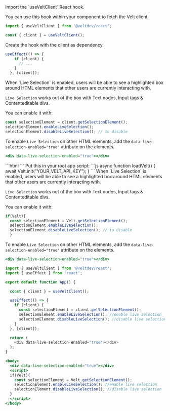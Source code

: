 

<Tabs>
  <Tab title="React / Next.js">

<Steps>

<Step title="Get the Velt client">
Import the `useVeltClient` React hook.

You can use this hook within your component to fetch the Velt client.

```js
import { useVeltClient } from '@veltdev/react';

const { client } = useVeltClient();
```

</Step>

<Step title="Create a useEffect hook">
Create the hook with the client as dependency.

```js
useEffect(() => {
    if (client) {
      // ...
    }
  }, [client]);
```

</Step>

<Step title="Enable live selection">
When `Live Selection` is enabled, users will be able to see a highlighted box around HTML elements that other users are currently interacting with.

`Live Selection` works out of the box with Text nodes, Input tags & Contenteditable divs.

You can enable it with:

```js
const selectionElement = client.getSelectionElement();
selectionElement.enableLiveSelection();
selectionElement.disableLiveSelection(); // to disable

```

To enable `Live Selection` on other HTML elements, add the `data-live-selection-enabled="true"` attribute on the elements.

```jsx
<div data-live-selection-enabled="true"></div>
```

</Step>


</Steps>




  </Tab>

  <Tab title="HTML">

<Steps>

<Step title="Import the Velt Script tag">
```html
<script type="module" src="https://cdn.jsdelivr.net/npm/@veltdev/sdk@1.0.11/velt.js" onload="loadVelt()"></script>
```
</Step>

<Step title="Initialize with your API Key">
Put this in your root app script:
```js
async function loadVelt() {
    await Velt.init("YOUR_VELT_API_KEY");
}
```
</Step>

<Step title="Enable live selection">
When `Live Selection` is enabled, users will be able to see a highlighted box around HTML elements that other users are currently interacting with.

`Live Selection` works out of the box with Text nodes, Input tags & Contenteditable divs.

You can enable it with:

```js
if(Velt){
  const selectionElement = Velt.getSelectionElement();
  selectionElement.enableLiveSelection();
  selectionElement.disableLiveSelection(); // to disable
  }

```

To enable `Live Selection` on other HTML elements, add the `data-live-selection-enabled="true"` attribute on the elements.

```jsx
<div data-live-selection-enabled="true"></div>
```

</Step>


</Steps>


  </Tab>
</Tabs>

<RequestExample>

```js React / Next.js
import { useVeltClient } from '@veltdev/react';
import { useEffect } from 'react';

export default function App() {

  const { client } = useVeltClient();

  useEffect(() => {
    if (client) {
      const selectionElement = client.getSelectionElement();
      selectionElement.enableLiveSelection(); //enable live selection
      selectionElement.disableLiveSelection(); //disable live selection
    }
  }, [client]);

  return (
    <div data-live-selection-enabled="true"></div>
  );
}
```



```jsx HTML
<body>
  <div data-live-selection-enabled="true"></div>
  <script>
  if(Velt){
    const selectionElement = Velt.getSelectionElement();
    selectionElement.enableLiveSelection(); //enable live selection
    selectionElement.disableLiveSelection(); //disable live selection
  }
  </script>
</body>
```

</RequestExample>
